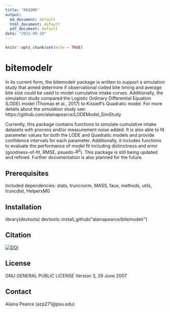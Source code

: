 ```yaml
---
title: "README"
output:
  md_document: default
  html_document: default
  pdf_document: default
date: "2022-09-10"
---
```


```r
knitr::opts_chunk$set(echo = TRUE)
```

# bitemodelr

In its current form, the bitemodelr package is written to support a simulation study that aimed determine if observational coded bite timing and average bite size could be used to model cumulative intake curves. Additionally, the simulation study compared the Logistic Ordinary Differential Equation (LODE) model (Thomas et al., 2017) to Kissielf's Quadratic model. For more details about the simulation study see: https://github.com/alainapearce/LODEModel_SimStudy

Currently, this package contains functions to simulate cumulative intake datasets with process and/or measurement noise added. It is also able to fit parameter values for both the LODE and Quadratic models and provide confidence intervals for each parameter. Additionally, it includes functions to evaluate the performance of model fit including distinctness and error (goodness-of-fit, RMSE, psuedo-$R^2$). This package is still being updated and refined. Further documentation is also planned for the future.

## Prerequisites

Included dependencies: stats, truncnorm, MASS, faux, methods, utils, truncdist, HelpersMG

## Installation

library(devtools)
devtools::install_github("alainapearce/bitemodelr")

## Citation

[![DOI](https://zenodo.org/badge/265935094.svg)](https://zenodo.org/badge/latestdoi/265935094)

## License

 GNU GENERAL PUBLIC LICENSE
  Version 3, 29 June 2007

## Contact

Alaina Pearce (azp271@psu.edu)
